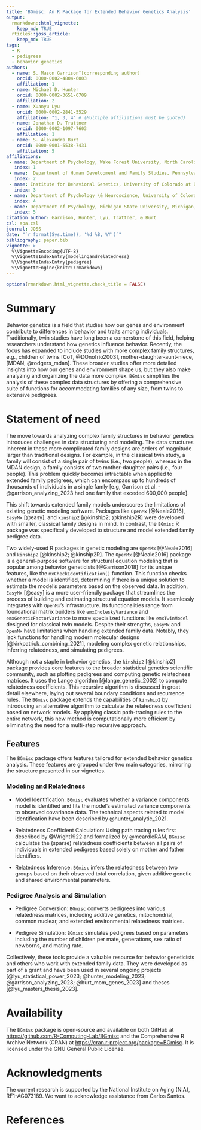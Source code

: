 ```yaml
---
title: 'BGmisc: An R Package for Extended Behavior Genetics Analysis'
output:
  rmarkdown::html_vignette:
    keep_md: TRUE
  rticles::joss_article:
    keep_md: TRUE
tags:
  - R
  - pedigrees
  - behavior genetics
authors:
  - name: S. Mason Garrison^[corresponding author]
    orcid: 0000-0002-4804-6003
    affiliation: 1
  - name: Michael D. Hunter
    orcid: 0000-0002-3651-6709
    affiliation: 2
  - name: Xuanyu Lyu
    orcid: 0000-0002-2841-5529
    affiliation: "1, 3, 4" # (Multiple affiliations must be quoted)
  - name: Jonathan D. Trattner
    orcid: 0000-0002-1097-7603
    affiliation: 1  
  - name: S. Alexandra Burt
    orcid: 0000-0001-5538-7431
    affiliation: 5
affiliations:
 - name: Department of Psychology, Wake Forest University, North Carolina, USA
   index: 1
 - name:  Department of Human Development and Family Studies, Pennsylvania State University, Pennsylvania, USA
   index: 2
 - name: Institute for Behavioral Genetics, University of Colorado at Boulder, Boulder, USA 
   index: 3
 - name: Department of Psychology \& Neuroscience, University of Colorado at Boulder, Boulder, USA
   index: 4
 - name: Department of Psychology, Michigan State University, Michigan, USA
   index: 5
citation_author: Garrison, Hunter, Lyu, Trattner, & Burt
csl: apa.csl
journal: JOSS
date: "`r format(Sys.time(), '%d %B, %Y')`"
bibliography: paper.bib
vignette: >
  %\VignetteEncoding{UTF-8}
  %\VignetteIndexEntry{modelingandrelatedness}
  %\VignetteIndexEntry{pedigree}
  %\VignetteEngine{knitr::rmarkdown}
---
```


```r
options(rmarkdown.html_vignette.check_title = FALSE)
```

<!--Guidance 
JOSS welcomes submissions from broadly diverse research areas. For this reason, we require that authors include in the paper some sentences that explain the software functionality and domain of use to a non-specialist reader. We also require that authors explain the research applications of the software. The paper should be between 250-1000 words. Authors submitting papers significantly longer than 1000 words may be asked to reduce the length of their paper.
Your paper should include:

A list of the authors of the software and their affiliations, using the correct format (see the example below).
A summary describing the high-level functionality and purpose of the software for a diverse, non-specialist audience.
A Statement of need section that clearly illustrates the research purpose of the software and places it in the context of related work.
A list of key references, including to other software addressing related needs. Note that the references should include full names of venues, e.g., journals and conferences, not abbreviations only understood in the context of a specific discipline.
Mention (if applicable) a representative set of past or ongoing research projects using the software and recent scholarly publications enabled by it.
Acknowledgment of any financial support.
-->

# Summary

<!--  A summary describing the high-level functionality and purpose of the software for a diverse, non-specialist audience. -->

Behavior genetics is a field that studies how our genes and environment contribute to differences in behavior and traits among individuals.
Traditionally, twin studies have long been a cornerstone of this field, helping researchers understand how genetics influence behavior.
Recently, the focus has expanded to include studies with more complex family structures, e.g., children of twins [CoT, @DOnofrio2003], mother-daughter-aunt-niece, [MDAN, @rodgers_mdan].
These broader studies offer more detailed insights into how our genes and environment shape us, but they also make analyzing and organizing the data more complex.
`BGmisc` simplifies the analysis of these complex data structures by offering a comprehensive suite of functions for accommodating families of any size, from twins to extensive pedigrees.

# Statement of need
<!-- A Statement of need section that clearly illustrates the research purpose of the software and places it in the context of related work. -->

The move towards analyzing complex family structures in behavior genetics introduces challenges in data structuring and modeling. The data structures inherent in these more complicated family designs are orders of magnitude larger than traditional designs.
For example, in the classical twin study, a family will consist of a single pair of twins (i.e., two people), whereas in the MDAN design, a family consists of two mother-daughter pairs (i.e., four people). This problem quickly becomes intractable when applied to extended family pedigrees, which can encompass up to hundreds of thousands of individuals in a single famly [e.g, Garrison et al. -@garrison_analyzing_2023 had one family that exceded 600,000 people].

This shift towards extended family models underscores the limitations of  existing genetic modeling software. Packages like `OpenMx` [@Neale2016], `EasyMx` [@easy], and `kinship2` [@kinship2; @kinship2R] were developed with smaller, classical family designs in mind. In contrast, the `BGmisc` R package was specifically developed to structure and model extended family pedigree data.

Two widely-used R packages in genetic modeling are `OpenMx` [@Neale2016] and `kinship2` [@kinship2; @kinship2R]. The `OpenMx` [@Neale2016] package is a general-purpose software for structural equation modeling that is popular among behavior geneticists [@Garrison2018] for its unique features, like the `mxCheckIdentification()` function. This function checks whether a model is identified, determining if there is a unique solution to estimate the model's parameters based on the observed data. In addition, `EasyMx` [@easy] is a more user-friendly package that streamlines the process of building and estimating structural equation models. It seamlessly integrates with `OpenMx`'s infrastructure. Its functionalities range from foundational matrix builders like `emxCholeskyVariance` and `emxGeneticFactorVariance` to more specialized functions like `emxTwinModel` designed for classical twin models. Despite their strengths, `EasyMx` and `OpenMx` have limitations when handling extended family data. Notably, they lack functions for handling modern molecular designs [@kirkpatrick_combining_2021], modeling complex genetic relationships, inferring relatedness, and simulating pedigrees.

Although not a staple in behavior genetics, the `kinship2` [@kinship2] package provides core features to the broader statistical genetics scientific community, such as plotting pedigrees and computing genetic relatedness matrices. It uses the Lange algorithm [@lange_genetic_2002] to compute relatedness coefficients. This recursive algorithm is discussed in great detail elsewhere, laying out several boundary conditions and recurrence rules. The `BGmisc` package extends the capabilities of `kinship2` by introducing an alternative algorithm to calculate the relatedness coefficient based on network models. By applying classic path-tracing rules to the entire network, this new method is computationally more efficient by eliminating the need for a multi-step recursive approach.

## Features

The `BGmisc` package offers features tailored for extended behavior genetics analysis. These features are grouped under two main categories, mirroring the structure presented in our vignettes.

### Modeling and Relatedness

- Model Identification: `BGmisc` evaluates whether a variance components model is identified and fits the model's estimated variance components to observed covariance data. The technical aspects related to model identification have been described by @hunter_analytic_2021.

- Relatedness Coefficient Calculation: Using path tracing rules first described by @Wright1922 and formalized by @mcardleRAM, `BGmisc` calculates the (sparse) relatedness coefficients between all pairs of individuals in extended pedigrees based solely on mother and father identifiers.

- Relatedness Inference: `BGmisc` infers the relatedness between two groups based on their observed total correlation, given additive genetic and shared environmental parameters.

### Pedigree Analysis and Simulation

- Pedigree Conversion: `BGmisc` converts pedigrees into various relatedness matrices, including additive genetics, mitochondrial, common nuclear, and extended environmental relatedness matrices.

- Pedigree Simulation: `BGmisc` simulates pedigrees based on parameters including the number of children per mate, generations, sex ratio of newborns, and mating rate.

<!-- Mention (if applicable) a representative set of past or ongoing research projects using the software and recent scholarly publications enabled by it.-->

Collectively, these tools provide a valuable resource for behavior geneticists and others who work with extended family data. They were developed as part of a grant and have been used in several ongoing projects [@lyu_statistical_power_2023; @hunter_modeling_2023; @garrison_analyzing_2023; @burt_mom_genes_2023] and theses [@lyu_masters_thesis_2023].

# Availability

The `BGmisc` package is open-source and available on both GitHub at [https://github.com/R-Computing-Lab/BGmisc](https://github.com/R-Computing-Lab/BGmisc) and the Comprehensive R Archive Network (CRAN) at [https://cran.r-project.org/package=BGmisc](https://cran.r-project.org/package=BGmisc). It is licensed under the GNU General Public License.

# Acknowledgments

The current research is supported by the National Institute on Aging (NIA), RF1-AG073189. We want to acknowledge assistance from Carlos Santos.

# References
